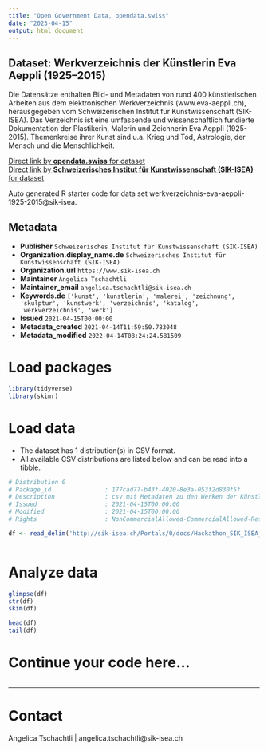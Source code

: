 ```yaml
---
title: "Open Government Data, opendata.swiss"
date: "2023-04-15"
output: html_document
---
```


## Dataset: Werkverzeichnis der Künstlerin Eva Aeppli (1925–2015)

Die Datensätze enthalten Bild- und Metadaten von rund 400 künstlerischen Arbeiten aus dem elektronischen Werkverzeichnis (www.eva-aeppli.ch), herausgegeben vom Schweizerischen Institut für Kunstwissenschaft (SIK-ISEA). Das Verzeichnis ist eine umfassende und wissenschaftlich fundierte Dokumentation der Plastikerin, Malerin und Zeichnerin Eva Aeppli (1925-2015). Themenkreise ihrer Kunst sind u.a. Krieg und Tod, Astrologie, der Mensch und die Menschlichkeit. 

[Direct link by **opendata.swiss** for dataset](https://opendata.swiss/de/dataset/werkverzeichnis-der-kunstlerin-eva-aeppli-1925-2015)<br>
[Direct link by **Schweizerisches Institut für Kunstwissenschaft (SIK-ISEA)** for dataset](https://eva-aeppli.ch)

Auto generated R starter code for data set werkverzeichnis-eva-aeppli-1925-2015@sik-isea.

## Metadata

- **Publisher** `Schweizerisches Institut für Kunstwissenschaft (SIK-ISEA)`
- **Organization.display_name.de** `Schweizerisches Institut für Kunstwissenschaft (SIK-ISEA)`
- **Organization.url** `https://www.sik-isea.ch`
- **Maintainer** `Angelica Tschachtli`
- **Maintainer_email** `angelica.tschachtli@sik-isea.ch`
- **Keywords.de** `['kunst', 'kunstlerin', 'malerei', 'zeichnung', 'skulptur', 'kunstwerk', 'verzeichnis', 'katalog', 'werkverzeichnis', 'werk']`
- **Issued** `2021-04-15T00:00:00`
- **Metadata_created** `2021-04-14T11:59:50.783048`
- **Metadata_modified** `2022-04-14T08:24:24.581509`


# Load packages

```r

library(tidyverse)
library(skimr)

```

# Load data

-   The dataset has 1 distribution(s) in CSV format.
-   All available CSV distributions are listed below and can be read into a tibble.

```r

# Distribution 0
# Package_id               : 177cad77-b43f-4020-8e3a-053f2d830f5f
# Description              : csv mit Metadaten zu den Werken der Künstlerin Eva Aeppli (1925–2015)
# Issued                   : 2021-04-15T00:00:00
# Modified                 : 2021-04-15T00:00:00
# Rights                   : NonCommercialAllowed-CommercialAllowed-ReferenceRequired

df <- read_delim('http://sik-isea.ch/Portals/0/docs/Hackathon_SIK_ISEA_Eva_Aeppli_20210415.csv')



```

# Analyze data

```r

glimpse(df)
str(df)
skim(df)

head(df)
tail(df)

```

# Continue your code here...

```r

```

------------------------------------------------------------------------

# Contact

Angelica Tschachtli | angelica.tschachtli@sik-isea.ch
